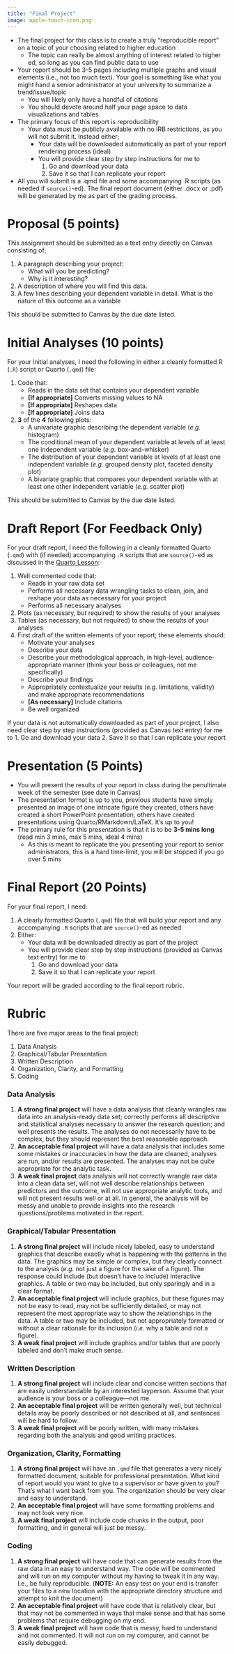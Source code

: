 ```yaml
---
title: "Final Project"
image: apple-touch-icon.png
---
```


- The final project for this class is to create a truly "reproducible report" on a topic of your choosing related to higher education
  - The topic can really be almost anything of interest related to higher ed, so long as you can find public data to use
- Your report should be 3-5 pages *including* multiple graphs and visual elements (i.e., not too much text). Your goal is something like what you might hand a senior administrator at your university to summarize a trend/issue/topic
  - You will likely only have a handful of citations
  - You should devote around half your page space to data visualizations and tables
- The primary focus of this report is reproducibility
  - Your data must be publicly available with no IRB restrictions, as you will not submit it. Instead either;
    - Your data will be downloaded automatically as part of your report rendering process (ideal)
    - You will provide clear step by step instructions for me to
      1. Go and download your data
      2. Save it so that I can replicate your report
- All you will submit is a .qmd file and some accompanying .R scripts (as needed if `source()`-ed). The final report document (either .docx or .pdf) will be generated by me as part of the grading process.

:::{.panel-tabset}

# Proposal (5 points)

This assignment should be submitted as a text entry directly on Canvas consisting of;

1. A paragraph describing your project: 
   - What will you be predicting?
   - Why is it interesting?
2. A description of where you will find this data.
3. A few lines describing your dependent variable in detail. What is
   the nature of this outcome as a variable
   
This should be submitted to Canvas by the due date listed.

# Initial Analyses (10 points)

For your initial analyses, I need the following in either a cleanly
formatted R (`.R`) script or Quarto (`.qmd`) file:

1. Code that:
   - Reads in the data set that contains your dependent variable
   - **[If appropriate]** Converts missing values to NA 
   - **[If appropriate]** Reshapes data
   - **[If appropriate]** Joins data
1. **3** of the **4** following plots:
   - A univariate graphic describing the dependent variable (_e.g._
      histogram)
   - The conditional mean of your dependent variable at levels of at
     least one independent variable (_e.g._ box-and-whisker)
   - The distribution of your dependent variable at levels of at least
     one independent variable (_e.g._ grouped density plot, faceted
     density plot)
   - A bivariate graphic that compares your dependent variable with at
     least one other independent variable (_e.g._ scatter plot)
     
This should be submitted to Canvas by the due date listed.

# Draft Report (For Feedback Only)

For your draft report, I need the following in a cleanly formatted
Quarto (`.qmd`) with (if needed) accompanying `.R` scripts that are `source()`-ed as discussed in the [Quarto Lesson](07-quarto-intro.qmd):

1. Well commented code that:
   - Reads in your raw data set
   - Performs all necessary data wrangling tasks to clean, join, and
     reshape your data as necessary for your project
   - Performs all necessary analyses
2. Plots (as necessary, but required) to show the results of your analyses
3. Tables (as necessary, but not required) to show the results of your
   analyses
4. First draft of the written elements of your report; these elements
   should:
   - Motivate your analyses
   - Describe your data
   - Describe your methodological approach, in high-level,
     audience-appropriate manner (think your boss or colleagues, not
     me specifically)
   - Describe your findings
   - Appropriately contextualize your results (_e.g._ limitations,
     validity) and make appropriate recommendations
   - **[As necessary]** Include citations
   - Be well organized

If your data is not automatically downloaded as part of your project, I also need clear step by step instructions (provided as Canvas text entry) for me to
      1. Go and download your data
      2. Save it so that I can replicate your report

# Presentation (5 Points)

- You will present the results of your report in class during the penultimate week of the semester (see date in Canvas)
- The presentation format is up to you, previous students have simply presented an image of one intricate figure they created, others have created a short PowerPoint presentation, others have created presentations using Quarto/RMarkdown/LaTeX. It's up to you!
- The primary rule for this presentation is that it is to be **3-5 mins long** (read min 3 mins, max 5 mins, ideal 4 mins)
  - As this is meant to replicate the you presenting your report to senior administrators, this is a hard time-limit, you will be stopped if you go over 5 mins

# Final Report (20 Points)

For your final report, I need:

1. A clearly formatted Quarto (`.qmd`) file that will build your
   report and any accompanying `.R` scripts that are `source()`-ed as needed
2. Either:
   - Your data will be downloaded directly as part of the project
   - You will provide clear step by step instructions (provided as Canvas text entry) for me to
      1. Go and download your data
      2. Save it so that I can replicate your report

Your report will be graded according to the final report rubric.

# Rubric

There are five major areas to the final project:

1. Data Analysis
1. Graphical/Tabular Presentation
1. Written Description
1. Organization, Clarity, and Formatting
1. Coding

### Data Analysis

1. **A strong final project** will have a data analysis that cleanly
   wrangles raw data into an analysis-ready data set; correctly
   performs all descriptive and statistical analyses necessary to
   answer the research question; and well presents the results. The
   analyses do not necessarily have to be complex, but they should
   represent the best reasonable approach.
1. **An acceptable final project** will have a data analysis that
   includes some some mistakes or inaccuracies in how the data are
   cleaned, analyses are run, and/or results are presented. The
   analyses may not be quite appropriate for the analytic task.
1. **A weak final project** data analysis will not correctly wrangle
   raw data into a clean data set, will not well describe
   relationships between predictors and the outcome, will not use
   appropriate analytic tools, and will not present results well or at
   all. In general, the analysis will be messy and unable to provide
   insights into the research questions/problems motivated in the report. 

### Graphical/Tabular Presentation

1. **A strong final project** will include nicely labeled, easy to
   understand graphics that describe exactly what is happening with
   the patterns in the data. The graphics may be simple or complex,
   but they clearly connect to the analysis (_e.g._ not just a figure
   for the sake of a figure). The response could include (but doesn't
   have to include) interactive graphics. A table or two may be
   included, but only sparingly and in a clear format.
1. **An acceptable final project** will include graphics, but these
   figures may not be easy to read, may not be sufficiently detailed,
   or may not represent the most appropriate way to show the
   relationships in the data. A table or two may be included, but not
   appropriately formatted or without a clear rationale for its
   inclusion (_i.e._ why a table and not a figure).
1. **A weak final project** will include graphics and/or tables that
   are poorly labeled and don't make much sense.

### Written Description

1. **A strong final project** will include clear and concise written
   sections that are easily understandable by an interested
   layperson. Assume that your audience is your boss or a
   colleague---not me.
1. **An acceptable final project** will be written generally well, but
   technical details may be poorly described or not described at all,
   and sentences will be hard to follow.
1. **A weak final project** will be poorly written, with many mistakes
   regarding both the analysis and good writing practices.

### Organization, Clarity, Formatting

1. **A strong final project** will have an `.qmd` file that generates a very
   nicely formatted document, suitable for professional
   presentation. What kind of report would you want to give to a
   supervisor or have given to you? That's what I want back from
   you. The organization should be very clear and easy to understand.
1. **An acceptable final project** will have some formatting problems and may
   not look very nice.
1. **A weak final project** will include code chunks in the output, poor
   formatting, and in general will just be messy.

### Coding

1. **A strong final project** will have code that can generate results from
   the raw data in an easy to understand way. The code will be
   commented and will run on my computer without my having to tweak it
   in any way. I.e., be fully reproducible. (**NOTE:** An easy test on your end is transfer your
   files to a new location with the appropriate directory structure
   and attempt to knit the document)
1. **An acceptable final project** will have code that is relatively clear,
   but that may not be commented in ways that make sense and that has
   some problems that require debugging on my end.
1. **A weak final project** will have code that is messy, hard to understand
   and not commented. It will not run on my computer, and cannot be
   easily debugged.

:::

